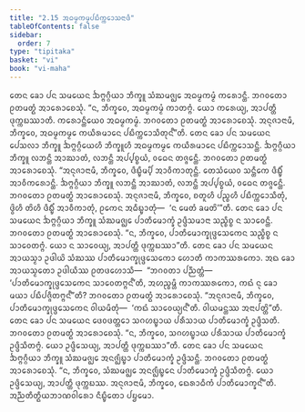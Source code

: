 ```yaml
---
title: "2.15 ᩋᨵᨾ᩠ᨾᨠᨾ᩠ᨾᨸᨭᩥᨠ᩠ᨠᩮᩣᩈᨶᩣᨴᩥ"
tableOfContents: false
sidebar:
  order: 7
type: "tipitaka"
basket: "vi"
book: "vi-maha"
---
```



<DynamicBreadcrumb />

<Division number="154" book="vi-maha">

<Paragraph number="642" book="vi-maha">
ᨲᩮᨶ ᨡᩮᩣ ᨸᨶ ᩈᨾᨿᩮᨶ ᨨᨻ᩠ᨻᨣ᩠ᨣᩥᨿᩣ ᨽᩥᨠ᩠ᨡᩪ ᩈᩴᨥᨾᨩ᩠ᨫᩮ ᩋᨵᨾ᩠ᨾᨠᨾ᩠ᨾᩴ ᨠᩁᩮᩣᨶ᩠ᨲᩥ. ᨽᨣᩅᨲᩮᩣ ᩑᨲᨾᨲ᩠ᨳᩴ ᩋᩣᩁᩮᩣᨧᩮᩈᩩᩴ. “ᨶ, ᨽᩥᨠ᩠ᨡᩅᩮ, ᩋᨵᨾ᩠ᨾᨠᨾ᩠ᨾᩴ ᨠᩣᨲᨻ᩠ᨻᩴ. ᨿᩮᩣ ᨠᩁᩮᨿ᩠ᨿ, ᩋᩣᨸᨲ᩠ᨲᩥ ᨴᩩᨠ᩠ᨠᨭᩔᩣᨲᩥ. ᨠᩁᩮᩣᨶ᩠ᨲᩥᨿᩮᩅ ᩋᨵᨾ᩠ᨾᨠᨾ᩠ᨾᩴ. ᨽᨣᩅᨲᩮᩣ ᩑᨲᨾᨲ᩠ᨳᩴ ᩋᩣᩁᩮᩣᨧᩮᩈᩩᩴ. ᩋᨶᩩᨩᩣᨶᩣᨾᩥ, ᨽᩥᨠ᩠ᨡᩅᩮ, ᩋᨵᨾ᩠ᨾᨠᨾ᩠ᨾᩮ ᨠᨿᩥᩁᨾᩣᨶᩮ ᨸᨭᩥᨠ᩠ᨠᩮᩣᩈᩥᨲᩩᨶ᩺”ᨲᩥ.
</Paragraph>

<Paragraph number="643" book="vi-maha">
ᨲᩮᨶ ᨡᩮᩣ ᨸᨶ ᩈᨾᨿᩮᨶ ᨸᩮᩈᩃᩣ ᨽᩥᨠ᩠ᨡᩪ ᨨᨻ᩠ᨻᨣ᩠ᨣᩥᨿᩮᩉᩥ ᨽᩥᨠ᩠ᨡᩪᩉᩥ ᩋᨵᨾ᩠ᨾᨠᨾ᩠ᨾᩮ ᨠᨿᩥᩁᨾᩣᨶᩮ ᨸᨭᩥᨠ᩠ᨠᩮᩣᩈᨶ᩠ᨲᩥ. ᨨᨻ᩠ᨻᨣ᩠ᨣᩥᨿᩣ ᨽᩥᨠ᩠ᨡᩪ ᩃᨽᨶ᩠ᨲᩥ ᩋᩣᨥᩣᨲᩴ, ᩃᨽᨶ᩠ᨲᩥ ᩋᨸ᩠ᨸᨧ᩠ᨧᨿᩴ, ᩅᨵᩮᨶ ᨲᨩ᩠ᨩᩮᨶ᩠ᨲᩥ. ᨽᨣᩅᨲᩮᩣ ᩑᨲᨾᨲ᩠ᨳᩴ ᩋᩣᩁᩮᩣᨧᩮᩈᩩᩴ. “ᩋᨶᩩᨩᩣᨶᩣᨾᩥ, ᨽᩥᨠ᩠ᨡᩅᩮ, ᨴᩥᨭ᩠ᨮᩥᨾ᩠ᨸᩥ ᩋᩣᩅᩥᨠᩣᨲᩩᨶ᩠ᨲᩥ. ᨲᩮᩈᩴᨿᩮᩅ ᩈᨶ᩠ᨲᩥᨠᩮ ᨴᩥᨭ᩠ᨮᩥᩴ ᩋᩣᩅᩥᨠᩁᩮᩣᨶ᩠ᨲᩥ. ᨨᨻ᩠ᨻᨣ᩠ᨣᩥᨿᩣ ᨽᩥᨠ᩠ᨡᩪ ᩃᨽᨶ᩠ᨲᩥ ᩋᩣᨥᩣᨲᩴ, ᩃᨽᨶ᩠ᨲᩥ ᩋᨸ᩠ᨸᨧ᩠ᨧᨿᩴ, ᩅᨵᩮᨶ ᨲᨩ᩠ᨩᩮᨶ᩠ᨲᩥ. ᨽᨣᩅᨲᩮᩣ ᩑᨲᨾᨲ᩠ᨳᩴ ᩋᩣᩁᩮᩣᨧᩮᩈᩩᩴ. ᩋᨶᩩᨩᩣᨶᩣᨾᩥ, ᨽᩥᨠ᩠ᨡᩅᩮ, ᨧᨲᩪᩉᩥ ᨸᨬ᩠ᨧᩉᩥ ᨸᨭᩥᨠ᩠ᨠᩮᩣᩈᩥᨲᩩᩴ, ᨴ᩠ᩅᩦᩉᩥ ᨲᩦᩉᩥ ᨴᩥᨭ᩠ᨮᩥᩴ ᩋᩣᩅᩥᨠᩣᨲᩩᩴ, ᩑᨠᩮᨶ ᩋᨵᩥᨭ᩠ᨮᩣᨲᩩᩴ—  ‘ᨶ ᨾᩮᨲᩴ ᨡᨾᨲᩦ’”ᨲᩥ.
</Paragraph>

<Paragraph number="644" book="vi-maha">
ᨲᩮᨶ ᨡᩮᩣ ᨸᨶ ᩈᨾᨿᩮᨶ ᨨᨻ᩠ᨻᨣ᩠ᨣᩥᨿᩣ ᨽᩥᨠ᩠ᨡᩪ ᩈᩴᨥᨾᨩ᩠ᨫᩮ ᨸᩣᨲᩥᨾᩮᩣᨠ᩠ᨡᩴ ᩏᨴ᩠ᨴᩥᩈᨾᩣᨶᩣ ᩈᨬ᩠ᨧᩥᨧ᩠ᨧ ᨶ ᩈᩣᩅᩮᨶ᩠ᨲᩥ. ᨽᨣᩅᨲᩮᩣ ᩑᨲᨾᨲ᩠ᨳᩴ ᩋᩣᩁᩮᩣᨧᩮᩈᩩᩴ. “ᨶ, ᨽᩥᨠ᩠ᨡᩅᩮ, ᨸᩣᨲᩥᨾᩮᩣᨠ᩠ᨡᩩᨴ᩠ᨴᩮᩈᨠᩮᨶ ᩈᨬ᩠ᨧᩥᨧ᩠ᨧ ᨶ ᩈᩣᩅᩮᨲᨻ᩠ᨻᩴ. ᨿᩮᩣ ᨶ ᩈᩣᩅᩮᨿ᩠ᨿ, ᩋᩣᨸᨲ᩠ᨲᩥ ᨴᩩᨠ᩠ᨠᨭᩔᩣ”ᨲᩥ.
</Paragraph>

<Paragraph number="645" book="vi-maha">
ᨲᩮᨶ ᨡᩮᩣ ᨸᨶ ᩈᨾᨿᩮᨶ ᩋᩣᨿᩈ᩠ᨾᩣ ᩏᨴᩤᨿᩦ ᩈᩴᨥᩔ ᨸᩣᨲᩥᨾᩮᩣᨠ᩠ᨡᩩᨴ᩠ᨴᩮᩈᨠᩮᩣ ᩉᩮᩣᨲᩥ ᨠᩣᨠᩔᩁᨠᩮᩣ. ᩋᨳ ᨡᩮᩣ ᩋᩣᨿᩈ᩠ᨾᨲᩮᩣ ᩏᨴᩤᨿᩥᩔ ᩑᨲᨴᩉᩮᩣᩈᩥ—  “ᨽᨣᩅᨲᩣ ᨸᨬ᩠ᨬᨲ᩠ᨲᩴ—  ‘ᨸᩣᨲᩥᨾᩮᩣᨠ᩠ᨡᩩᨴ᩠ᨴᩮᩈᨠᩮᨶ ᩈᩣᩅᩮᨲᨻ᩠ᨻᨶ᩺’ᨲᩥ, ᩋᩉᨬ᩠ᨧᨾ᩠ᩉᩥ ᨠᩣᨠᩔᩁᨠᩮᩣ, ᨠᨳᩴ ᨶᩩ ᨡᩮᩣ ᨾᨿᩣ ᨸᨭᩥᨸᨩ᩠ᨩᩥᨲᨻ᩠ᨻᨶ᩺”ᨲᩥ? ᨽᨣᩅᨲᩮᩣ ᩑᨲᨾᨲ᩠ᨳᩴ ᩋᩣᩁᩮᩣᨧᩮᩈᩩᩴ. “ᩋᨶᩩᨩᩣᨶᩣᨾᩥ, ᨽᩥᨠ᩠ᨡᩅᩮ, ᨸᩣᨲᩥᨾᩮᩣᨠ᩠ᨡᩩᨴ᩠ᨴᩮᩈᨠᩮᨶ ᩅᩤᨿᨾᩥᨲᩩᩴ—  ‘ᨠᨳᩴ ᩈᩣᩅᩮᨿ᩠ᨿᨶ᩺’ᨲᩥ. ᩅᩤᨿᨾᨶ᩠ᨲᩔ ᩋᨶᩣᨸᨲ᩠ᨲᩦ”ᨲᩥ.
</Paragraph>

<Paragraph number="646" book="vi-maha">
ᨲᩮᨶ ᨡᩮᩣ ᨸᨶ ᩈᨾᨿᩮᨶ ᨴᩮᩅᨴᨲ᩠ᨲᩮᩣ ᩈᨣᩉᨭ᩠ᨮᩣᨿ ᨸᩁᩥᩈᩣᨿ ᨸᩣᨲᩥᨾᩮᩣᨠ᩠ᨡᩴ ᩏᨴ᩠ᨴᩥᩈᨲᩥ. ᨽᨣᩅᨲᩮᩣ ᩑᨲᨾᨲ᩠ᨳᩴ ᩋᩣᩁᩮᩣᨧᩮᩈᩩᩴ. “ᨶ, ᨽᩥᨠ᩠ᨡᩅᩮ, ᩈᨣᩉᨭ᩠ᨮᩣᨿ ᨸᩁᩥᩈᩣᨿ ᨸᩣᨲᩥᨾᩮᩣᨠ᩠ᨡᩴ ᩏᨴ᩠ᨴᩥᩈᩥᨲᨻ᩠ᨻᩴ. ᨿᩮᩣ ᩏᨴ᩠ᨴᩥᩈᩮᨿ᩠ᨿ, ᩋᩣᨸᨲ᩠ᨲᩥ ᨴᩩᨠ᩠ᨠᨭᩔᩣ”ᨲᩥ.
</Paragraph>

<Paragraph number="647" book="vi-maha">
ᨲᩮᨶ ᨡᩮᩣ ᨸᨶ ᩈᨾᨿᩮᨶ ᨨᨻ᩠ᨻᨣ᩠ᨣᩥᨿᩣ ᨽᩥᨠ᩠ᨡᩪ ᩈᩴᨥᨾᨩ᩠ᨫᩮ ᩋᨶᨩ᩠ᨫᩥᨭ᩠ᨮᩣ ᨸᩣᨲᩥᨾᩮᩣᨠ᩠ᨡᩴ ᩏᨴ᩠ᨴᩥᩈᨶ᩠ᨲᩥ. ᨽᨣᩅᨲᩮᩣ ᩑᨲᨾᨲ᩠ᨳᩴ ᩋᩣᩁᩮᩣᨧᩮᩈᩩᩴ. “ᨶ, ᨽᩥᨠ᩠ᨡᩅᩮ, ᩈᩴᨥᨾᨩ᩠ᨫᩮ ᩋᨶᨩ᩠ᨫᩥᨭ᩠ᨮᩮᨶ ᨸᩣᨲᩥᨾᩮᩣᨠ᩠ᨡᩴ ᩏᨴ᩠ᨴᩥᩈᩥᨲᨻ᩠ᨻᩴ. ᨿᩮᩣ ᩏᨴ᩠ᨴᩥᩈᩮᨿ᩠ᨿ, ᩋᩣᨸᨲ᩠ᨲᩥ ᨴᩩᨠ᩠ᨠᨭᩔ. ᩋᨶᩩᨩᩣᨶᩣᨾᩥ, ᨽᩥᨠ᩠ᨡᩅᩮ, ᨳᩮᩁᩣᨵᩥᨠᩴ ᨸᩣᨲᩥᨾᩮᩣᨠ᩠ᨡᨶ᩺”ᨲᩥ.

</Paragraph>
</Division>

<Paragraph number="648" type="center" book="vi-maha">
ᩋᨬ᩠ᨬᨲᩥᨲ᩠ᨳᩥᨿᨽᩣᨱᩅᩤᩁᩮᩣ ᨶᩥᨭ᩠ᨮᩥᨲᩮᩣ ᨸᨮᨾᩮᩣ.
</Paragraph>